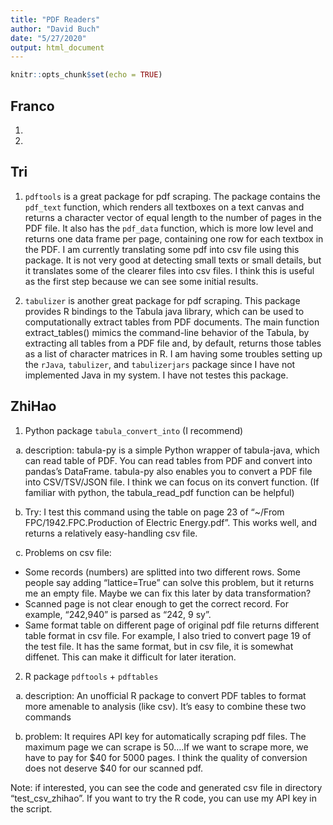 ```yaml
---
title: "PDF Readers"
author: "David Buch"
date: "5/27/2020"
output: html_document
---
```


```r
knitr::opts_chunk$set(echo = TRUE)
```

## Franco
1.

2.



## Tri
1. `pdftools` is a great package for pdf scraping. The package contains the 
`pdf_text` function, which renders all textboxes on a text canvas and returns a 
character vector of equal length to the number of pages in the PDF file. It also
has the `pdf_data` function, which is more low level and returns one data frame 
per page, containing one row for each textbox in the PDF.
I am currently translating some pdf into csv file using this package. It is not
very good at detecting small texts or small details, but it translates some of 
the clearer files into csv files. I think this is useful as the first step 
because we can see some initial results. 

2. `tabulizer` is another great package for pdf scraping. This package provides 
R bindings to the Tabula java library, which can be used to computationally 
extract tables from PDF documents. The main function extract_tables() mimics the 
command-line behavior of the Tabula, by extracting all tables from a PDF file 
and, by default, returns those tables as a list of character matrices in R.
I am having some troubles setting up the `rJava`, `tabulizer`, and 
`tabulizerjars` package since I have not implemented Java in my system. I have
not testes this package. 


## ZhiHao
1. Python package `tabula_convert_into` (I recommend)

a. description: 
tabula-py is a simple Python wrapper of
tabula-java, which can read table of PDF.
You can read tables from PDF and convert into pandas’s DataFrame. 
tabula-py also enables you to convert a PDF file into
CSV/TSV/JSON file. 
I think we can focus on its convert function. (If
familiar with python, the tabula_read_pdf function can be helpful)

b. Try:
I test this command using the table on page 23 of
"~/From FPC/1942.FPC.Production of Electric Energy.pdf".
This works well, and returns a relatively easy-handling
csv file. 

c. Problems on csv file:
- Some records (numbers) are splitted into two different
rows. Some people say adding "lattice=True" can solve
this problem, but it returns me an empty file. Maybe we
can fix this later by data transformation?
- Scanned page is not clear enough to get the correct
record. For example, "242,940" is parsed as "242, 9 sy".
- Same format table on different page of original pdf
file returns different table format in csv file. For
example, I also tried to convert page 19 of the test
file. It has the same format, but in csv file, it is
somewhat diffenet. This can make it difficult for later
iteration.


2. R package `pdftools` + `pdftables`

a. description:
An unofficial R package to convert PDF tables to format more amenable to analysis (like csv). It's easy to combine these two commands

b. problem:
It requires API key for automatically scraping pdf
files. The maximum page we can scrape is 50....If we
want to scrape more, we have to pay for $40 for 5000
pages. I think the quality of conversion does not deserve $40 for our scanned pdf.

Note: if interested, you can see the code and generated csv file in directory "test_csv_zhihao". If you want to try the R code, you can use my API key in the script.
